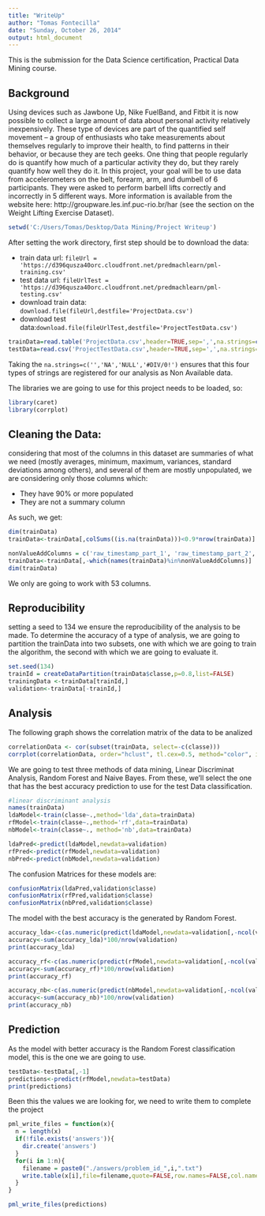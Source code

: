 ```yaml
---
title: "WriteUp"
author: "Tomas Fontecilla"
date: "Sunday, October 26, 2014"
output: html_document
---
```


This is the submission for the Data Science certification, Practical Data Mining course.

## Background

Using devices such as Jawbone Up, Nike FuelBand, and Fitbit it is now possible to collect a large amount of data about personal activity relatively inexpensively. These type of devices are part of the quantified self movement – a group of enthusiasts who take measurements about themselves regularly to improve their health, to find patterns in their behavior, or because they are tech geeks. One thing that people regularly do is quantify how much of a particular activity they do, but they rarely quantify how well they do it. In this project, your goal will be to use data from accelerometers on the belt, forearm, arm, and dumbell of 6 participants. They were asked to perform barbell lifts correctly and incorrectly in 5 different ways. More information is available from the website here: http://groupware.les.inf.puc-rio.br/har (see the section on the Weight Lifting Exercise Dataset). 
```r
setwd('C:/Users/Tomas/Desktop/Data Mining/Project Writeup')
```
After setting the work directory, first step should be to download the data:

* train data url: `fileUrl = 'https://d396qusza40orc.cloudfront.net/predmachlearn/pml-training.csv'`
* test data url: `fileUrlTest = 'https://d396qusza40orc.cloudfront.net/predmachlearn/pml-testing.csv'`
* download train data: `download.file(fileUrl,destfile='ProjectData.csv')`
* download test data:`download.file(fileUrlTest,destfile='ProjectTestData.csv')`

```{r=downloadData,echo=TRUE}

trainData=read.table('ProjectData.csv',header=TRUE,sep=',',na.strings=c('','NA','NULL','#DIV/0!'))
testData=read.csv('ProjectTestData.csv',header=TRUE,sep=',',na.strings=c('','NA','NULL','#DIV/0!'))
```

Taking the `na.strings=c('','NA','NULL','#DIV/0!')` ensures that this four types of strings are registered for our analysis as Non Available data.

The libraries we are going to use for this project needs to be loaded, so:
```r
library(caret)
library(corrplot)
```

## Cleaning the Data:

considering that most of the columns in this dataset are summaries of what we need (mostly averages, minimum, maximum, variances, standard deviations among others), and several of them are mostly unpopulated, we are considering only those columns which:

* They have 90% or more populated
* They are not a summary column

As such, we get:

```r
dim(trainData)
trainData<-trainData[,colSums((is.na(trainData)))<0.9*nrow(trainData)]

nonValueAddColumns = c('raw_timestamp_part_1', 'raw_timestamp_part_2', 'cvtd_timestamp', 'new_window', 'num_window', 'X', 'user_name')
trainData<-trainData[,-which(names(trainData)%in%nonValueAddColumns)]
dim(trainData)
```

We only are going to work with 53 columns.


## Reproducibility

setting a seed to 134 we ensure the reproducibility of the analysis to be made. To determine the accuracy of a type of analysis, we are going to partition the trainData into two subsets, one with which we are going to train the algorithm, the second with which we are going to evaluate it.

```r
set.seed(134)
trainId = createDataPartition(trainData$classe,p=0.8,list=FALSE)
trainingData <-trainData[trainId,]
validation<-trainData[-trainId,]
```

## Analysis

The following graph shows the correlation matrix of the data to be analized
```r
correlationData <- cor(subset(trainData, select=-c(classe)))
corrplot(correlationData, order="hclust", tl.cex=0.5, method="color", insig = "pch", addrect = 10)
```

We are going to test three methods of data mining, Linear Discriminat Analysis, Random Forest and Naive Bayes. From these, we'll select the one that has the best accuracy prediction to use for the test Data classification.

```r
#linear discriminant analysis
names(trainData)
ldaModel<-train(classe~.,method='lda',data=trainData)
rfModel<-train(classe~.,method='rf',data=trainData)
nbModel<-train(classe~., method='nb',data=trainData)

ldaPred<-predict(ldaModel,newdata=validation)
rfPred<-predict(rfModel,newdata=validation)
nbPred<-predict(nbModel,newdata=validation)
```

The confusion Matrices for these models are:

```r
confusionMatrix(ldaPred,validation$classe)
confusionMatrix(rfPred,validation$classe)
confusionMatrix(nbPred,validation$classe)
```

The model with the best accuracy is the generated by Random Forest.
```r
accuracy_lda<-c(as.numeric(predict(ldaModel,newdata=validation[,-ncol(validation)])==validation$classe))
accuracy<-sum(accuracy_lda)*100/nrow(validation)
print(accuracy_lda)

accuracy_rf<-c(as.numeric(predict(rfModel,newdata=validation[,-ncol(validation)])==validation$classe))
accuracy<-sum(accuracy_rf)*100/nrow(validation)
print(accuracy_rf)

accuracy_nb<-c(as.numeric(predict(nbModel,newdata=validation[,-ncol(validation)])==validation$classe))
accuracy<-sum(accuracy_nb)*100/nrow(validation)
print(accuracy_nb)
```

## Prediction

As the model with better accuracy is the Random Forest classification model, this is the one we are going to use.

```r
testData<-testData[,-1]
predictions<-predict(rfModel,newdata=testData)
print(predictions)
```

Been this the values we are looking for, we need to write them to complete the project

```r
pml_write_files = function(x){
  n = length(x)
  if(!file.exists('answers')){
    dir.create('answers')
  }
  for(i in 1:n){
    filename = paste0("./answers/problem_id_",i,".txt")
    write.table(x[i],file=filename,quote=FALSE,row.names=FALSE,col.names=FALSE)
  }
}

pml_write_files(predictions)
```